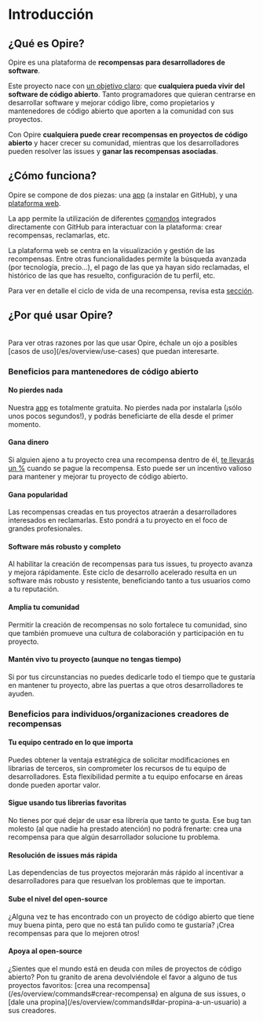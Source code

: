 
# Introducción

## ¿Qué es Opire?

Opire es una plataforma de **recompensas para desarrolladores de software**.

Este proyecto nace con <u>un objetivo claro</u>: que **cualquiera pueda vivir del software de código abierto**. Tanto programadores que quieran centrarse en desarrollar software y mejorar código libre, como propietarios y mantenedores de código abierto que aporten a la comunidad con sus proyectos. 

Con Opire **cualquiera puede crear recompensas en proyectos de código abierto** y hacer crecer su comunidad, mientras que los desarrolladores pueden resolver las issues y **ganar las recompensas asociadas**.

## ¿Cómo funciona?

Opire se compone de dos piezas: una [app](/es/overview/install-app) (a instalar en GitHub), y una [plataforma web](https://app.opire.dev).

La app permite la utilización de diferentes [comandos](/es/overview/commands) integrados directamente con GitHub para interactuar con la plataforma: crear recompensas, reclamarlas, etc.

La plataforma web se centra en la visualización y gestión de las recompensas. Entre otras funcionalidades permite la búsqueda avanzada (por tecnología, precio...), el pago de las que ya hayan sido reclamadas, el histórico de las que has resuelto, configuración de tu perfil, etc.

Para ver en detalle el ciclo de vida de una recompensa, revisa esta [sección](/es/rewards/lifecycle).

## ¿Por qué usar Opire?

<br/>
<InfoPanel>Para ver otras razones por las que usar Opire, échale un ojo a posibles [casos de uso](/es/overview/use-cases) que puedan interesarte.</InfoPanel>

### Beneficios para mantenedores de código abierto

#### No pierdes nada
<DimmedText>Nuestra [app](/es/overview/install-app) es totalmente gratuita. No pierdes nada por instalarla (¡sólo unos pocos segundos!), y podrás beneficiarte de ella desde el primer momento.</DimmedText>

#### Gana dinero
<DimmedText>Si alguien ajeno a tu proyecto crea una recompensa dentro de él, [te llevarás un %](/es/rewards/pricing#porcentaje-para-el-propietario-del-código) cuando se pague la recompensa. Esto puede ser un incentivo valioso para mantener y mejorar tu proyecto de código abierto.</DimmedText>

#### Gana popularidad
<DimmedText>Las recompensas creadas en tus proyectos atraerán a desarrolladores interesados en reclamarlas. Esto pondrá a tu proyecto en el foco de grandes profesionales.</DimmedText>

#### Software más robusto y completo
<DimmedText>Al habilitar la creación de recompensas para tus issues, tu proyecto avanza y mejora rápidamente. Este ciclo de desarrollo acelerado resulta en un software más robusto y resistente, beneficiando tanto a tus usuarios como a tu reputación.</DimmedText>

#### Amplia tu comunidad
<DimmedText>Permitir la creación de recompensas no solo fortalece tu comunidad, sino que también promueve una cultura de colaboración y participación en tu proyecto.</DimmedText>

#### Mantén vivo tu proyecto (aunque no tengas tiempo)
<DimmedText>Si por tus circunstancias no puedes dedicarle todo el tiempo que te gustaría en mantener tu proyecto, abre las puertas a que otros desarrolladores te ayuden.</DimmedText>

### Beneficios para individuos/organizaciones creadores de recompensas

#### Tu equipo centrado en lo que importa
<DimmedText>
Puedes obtener la ventaja estratégica de solicitar modificaciones en librarias de terceros, sin comprometer los recursos de tu equipo de desarrolladores. Esta flexibilidad permite a tu equipo enfocarse en áreas donde pueden aportar valor.
</DimmedText>

#### Sigue usando tus librerias favoritas
<DimmedText>
No tienes por qué dejar de usar esa librería que tanto te gusta. Ese bug tan molesto (al que nadie ha prestado atención) no podrá frenarte: crea una recompensa para que algún desarrollador solucione tu problema.
</DimmedText>

#### Resolución de issues más rápida
<DimmedText>
Las dependencias de tus proyectos mejorarán más rápido al incentivar a desarrolladores para que resuelvan los problemas que te importan.
</DimmedText>

#### Sube el nivel del open-source
<DimmedText>
¿Alguna vez te has encontrado con un proyecto de código abierto que tiene muy buena pinta, pero que no está tan pulido como te gustaría? ¡Crea recompensas para que lo mejoren otros!
</DimmedText>

#### Apoya al open-source
<DimmedText>
¿Sientes que el mundo está en deuda con miles de proyectos de código abierto? Pon tu granito de arena devolviéndole el favor a alguno de tus proyectos favoritos: [crea una recompensa](/es/overview/commands#crear-recompensa) en alguna de sus issues, o [dale una propina](/es/overview/commands#dar-propina-a-un-usuario) a sus creadores.
</DimmedText>

